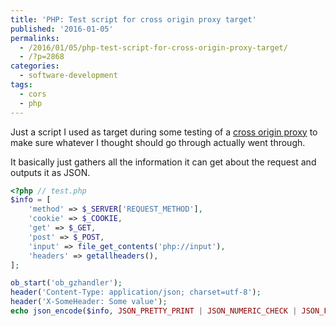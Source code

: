 ---
title: 'PHP: Test script for cross origin proxy target'
published: '2016-01-05'
permalinks:
  - /2016/01/05/php-test-script-for-cross-origin-proxy-target/
  - /?p=2868
categories:
  - software-development
tags:
  - cors
  - php
---

Just a script I used as target during some testing of a [cross origin proxy](https://github.com/Svish/php-cross-domain-proxy) to make sure whatever I thought should go through actually went through.

It basically just gathers all the information it can get about the request and outputs it as JSON.

```php
<?php // test.php
$info = [
    'method' => $_SERVER['REQUEST_METHOD'],
    'cookie' => $_COOKIE,
    'get' => $_GET,
    'post' => $_POST,
    'input' => file_get_contents('php://input'),
    'headers' => getallheaders(),
];

ob_start('ob_gzhandler');
header('Content-Type: application/json; charset=utf-8');
header('X-SomeHeader: Some value');
echo json_encode($info, JSON_PRETTY_PRINT | JSON_NUMERIC_CHECK | JSON_FORCE_OBJECT);
```
